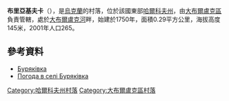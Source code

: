 {{Infobox settlement
|image_skyline=View of Buriakivka, Velykyi Burluk Raion (2019).jpg
}} 
{{coord|50|4|40|N|37|23|44|E|scale:100000_region:UA|display=title}}

'''布里亞基夫卡'''（{{lang-uk|Буряківка}}），是[[烏克蘭|烏克蘭]]的村落，位於該國東部[[哈爾科夫州|哈爾科夫州]]，由[[大布爾盧克區|大布爾盧克區]]負責管轄，處於[[大布爾盧克河|大布爾盧克河]]畔，始建於1750年，面積0.29平方公里，海拔高度145米，2001年人口265。

==參考資料==
* [http://gska2.rada.gov.ua/pls/z7502/A005?rdat1=09.01.2009&rf7571=32627 Буряківка]{{dead link|date=2018年2月 |bot=InternetArchiveBot |fix-attempted=yes }}
* [http://weather.in.ua/ua/har'kovskaja/2360 Погода в селі Буряківка] {{Wayback|url=http://weather.in.ua/ua/har'kovskaja/2360 |date=20160323025336 }}

{{DEFAULTSORT:Буряківка}}
[[Category:哈爾科夫州村落|Category:哈爾科夫州村落]]
[[Category:大布爾盧克區村落|Category:大布爾盧克區村落]]


{{Kharkiv-geo-stub}}